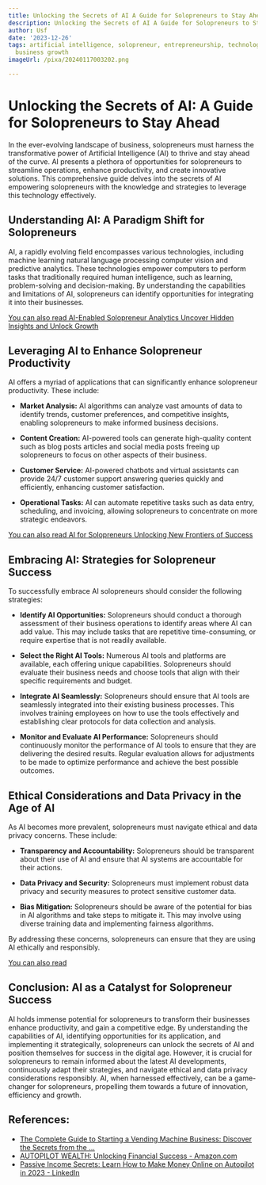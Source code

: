 ```yaml
---
title: Unlocking the Secrets of AI A Guide for Solopreneurs to Stay Ahead
description: Unlocking the Secrets of AI A Guide for Solopreneurs to Stay Ahead
author: Usf
date: '2023-12-26'
tags: artificial intelligence, solopreneur, entrepreneurship, technology, innovation,
  business growth
imageUrl: /pixa/20240117003202.png

---
```

# Unlocking the  Secrets of AI: A Guide  for Solopreneurs to Stay  Ahead

In the ever-evolving landscape of business, solopreneurs must harness the transformative power of Artificial Intelligence (AI) to thrive and stay ahead of the curve.  AI presents  a plethora of opportunities for  solopreneurs to streamline operations, enhance productivity, and  create innovative solutions.  This comprehensive  guide delves  into the secrets  of AI empowering solopreneurs with the knowledge and strategies to leverage this technology effectively.

## Understanding AI: A Paradigm Shift for Solopreneurs

AI, a  rapidly  evolving field encompasses various technologies, including machine learning natural language processing computer vision and predictive analytics. These  technologies empower  computers to perform tasks that traditionally required human intelligence, such as learning,  problem-solving and decision-making. By  understanding the capabilities  and limitations of AI, solopreneurs can identify opportunities for integrating it into their businesses.

[You can also read AI-Enabled Solopreneur Analytics Uncover Hidden Insights and Unlock Growth](AI-Enabled%20Solopreneur%20Analytics%20Uncover%20Hidden%20Insights%20and%20Unlock%20Growth)


## Leveraging AI to Enhance Solopreneur Productivity

AI offers a myriad of applications that can significantly enhance solopreneur productivity. These include:

- **Market Analysis:** AI algorithms can analyze vast amounts of data to identify trends,  customer preferences, and competitive insights, enabling solopreneurs to  make informed business decisions.


- **Content Creation:** AI-powered tools can generate high-quality content such as blog posts articles and  social media posts freeing up solopreneurs to focus on other aspects of their business.


-  **Customer Service:** AI-powered chatbots and virtual assistants can provide 24/7 customer support answering queries quickly and efficiently, enhancing customer satisfaction.


- **Operational Tasks:** AI can automate repetitive tasks such  as data entry, scheduling, and invoicing, allowing solopreneurs  to concentrate on more strategic endeavors.

[You can also read AI for Solopreneurs Unlocking New Frontiers of Success](AI%20for%20Solopreneurs%20Unlocking%20New%20Frontiers%20of%20Success)


## Embracing  AI: Strategies for Solopreneur Success

To successfully embrace AI solopreneurs should consider the following strategies:

- **Identify AI Opportunities:** Solopreneurs should conduct a thorough assessment of their  business operations to identify areas where AI can add value. This may include  tasks that are  repetitive time-consuming, or require expertise that is  not readily available.


- **Select the Right AI Tools:**  Numerous AI tools and platforms  are  available, each offering unique capabilities. Solopreneurs should evaluate their business needs and choose tools that align with their specific requirements and budget.


-  **Integrate AI Seamlessly:** Solopreneurs should ensure that AI tools are  seamlessly integrated into their existing business processes.  This involves training employees on how  to use the tools  effectively and  establishing clear protocols for data collection and analysis.


- **Monitor and Evaluate AI  Performance:** Solopreneurs should continuously monitor the performance of AI tools to ensure that they  are delivering the  desired results. Regular evaluation allows for adjustments to be made to optimize performance and achieve the best possible outcomes.

##  Ethical Considerations and Data Privacy in the Age of AI

As AI becomes more prevalent, solopreneurs must navigate  ethical and data  privacy concerns. These include:

- **Transparency and Accountability:** Solopreneurs should be transparent about their use of AI and ensure that  AI systems are accountable for  their actions.


- **Data Privacy and Security:** Solopreneurs must implement  robust data  privacy and security measures to protect sensitive customer  data.


- **Bias Mitigation:** Solopreneurs should be aware of the  potential for bias in AI algorithms and take steps to mitigate it. This may involve  using diverse training data and implementing fairness algorithms.

By addressing these concerns, solopreneurs can ensure that they are using AI ethically  and responsibly.

[You can  also read ]()


## Conclusion:  AI as  a Catalyst for Solopreneur  Success

AI holds immense potential for solopreneurs  to transform their businesses enhance productivity, and gain a  competitive edge. By understanding the capabilities of AI, identifying opportunities for its application, and implementing it strategically, solopreneurs can  unlock the secrets of AI  and position themselves for success in the digital  age. However, it is crucial for solopreneurs to remain informed about the latest AI developments, continuously adapt their  strategies, and navigate ethical  and data privacy considerations responsibly. AI, when harnessed effectively, can be a  game-changer for solopreneurs, propelling them towards a future of innovation, efficiency and growth.

## References:
- [The Complete Guide to Starting a Vending Machine Business: Discover the Secrets from the ...](https://www.amazon.com/Complete-Starting-Vending-Machine-Business/dp/B0C12JSMZR)
- [AUTOPILOT WEALTH: Unlocking Financial Success - Amazon.com](https://www.amazon.com/AUTOPILOT-WEALTH-Unlocking-Financial-Success/dp/B0C1J3FZJR)
- [Passive Income Secrets: Learn How to Make Money Online on Autopilot in 2023 - LinkedIn](https://www.linkedin.com/pulse/passive-income-secrets-learn-how-make-money-online-autopilot-bashar)
